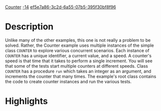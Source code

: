 [[Property:title|Counter]]
[[Property:weight|-14]]
[[Property:uuid|ef5e7a86-3c2d-6a55-07b5-395f30bf8f96]]
{{UnderConstruction}}


{{Beta}}


=Description=

Unlike many of the other examples, this one is not really a problem to be solved. Rather, the Counter example uses multiple instances of the simple class <code>COUNTER</code> to explore various concurrent scenarios. Each instance of <code>COUNTER</code> has a unique identifier, a current value, and a speed. A counter's speed is that time that it takes to perform a single increment. You will see that some of the tests start multiple counters at different speeds. Class <code>COUNTER</code> has a procedure <code>run</code> which takes an integer as an argument, and increments the counter that many times. The example's root class contains the code to create counter instances and run the various tests.

=Highlights=





